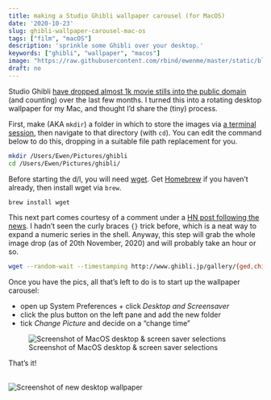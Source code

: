 ```yaml
---
title: making a Studio Ghibli wallpaper carousel (for MacOS)
date: '2020-10-23'
slug: ghibli-wallpaper-carousel-mac-os
tags: ["film", "macOS"]
description: 'sprinkle some Ghibli over your desktop.'
keywords: ["ghibli", "wallpaper", "macos"]
image: "https://raw.githubusercontent.com/rbind/ewenme/master/static/blog/2020-10-23-making-a-ghibli-wallpaper-carousel-for-mac-os_files/desktop-screenshot.png"
draft: no
---
```


Studio Ghibli [have dropped almost 1k movie stills into the public domain](http://www.ghibli.jp/info/013381/) (and counting) over the last few months. I turned this into a rotating desktop wallpaper for my Mac, and thought I'd share the (tiny) process.

First, make (AKA `mkdir`) a folder in which to store the images via [a terminal session](https://www.youtube.com/watch?v=QROX039ckO8), then navigate to that directory (with `cd`). You can edit the command below to do this, dropping in a suitable file path replacement for you.

```bash
mkdir /Users/Ewen/Pictures/ghibli
cd /Users/Ewen/Pictures/ghibli/
```

Before starting the d/l, you will need [wget](https://www.gnu.org/software/wget/). Get [Homebrew](https://brew.sh/) if you haven't already, then install wget via `brew`.

```bash
brew install wget
```

This next part comes courtesy of a comment under a [HN post following the news](https://news.ycombinator.com/item?id=24564775). I hadn't seen the curly braces `{}` trick before, which is a neat way to expand a numeric series in the shell. Anyway, this step will grab the whole image drop (as of 20th November, 2020) and will probably take an hour or so.

```bash
wget --random-wait --timestamping http://www.ghibli.jp/gallery/{ged,chihiro,karigurashi,ponyo,kokurikozaka,marnie,kaguyahime,kazetachinu,howl,baron,ghiblies,yamada,mononoke,mimi,tanuki,umi,porco,majo,totoro}{001..050}.jpg
```

Once you have the pics, all that's left to do is to start up the wallpaper carousel:

- open up System Preferences + click *Desktop and Screensaver*
- click the plus button on the left pane and add the new folder
- tick *Change Picture* and decide on a "change time"

![Screenshot of MacOS desktop & screen saver selections](/blog/2020-10-23-making-a-ghibli-wallpaper-carousel-for-mac-os_files/menu-screenshot.png)

That's it!

<br>
![Screenshot of new desktop wallpaper](/blog/2020-10-23-making-a-ghibli-wallpaper-carousel-for-mac-os_files/desktop-screenshot.png)
